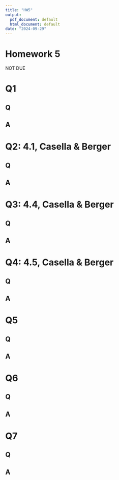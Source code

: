 ```yaml
---
title: "HW5"
output:
  pdf_document: default
  html_document: default
date: "2024-09-29"
---
```

  
# Homework 5 
NOT DUE 

# Q1 

## Q 

## A

\newpage
# Q2: 4.1, Casella & Berger

## Q 

## A

\newpage
# Q3: 4.4, Casella & Berger

## Q 

## A

\newpage
# Q4: 4.5, Casella & Berger

## Q 

## A

\newpage
# Q5 

## Q 

## A

\newpage
# Q6

## Q 

## A

\newpage
# Q7

## Q 

## A